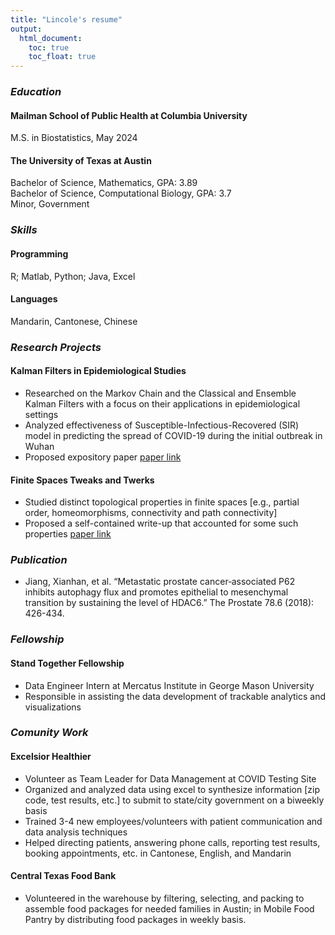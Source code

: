 ```yaml
---
title: "Lincole's resume"
output: 
  html_document:
    toc: true
    toc_float: true
---
```



### *Education*

#### Mailman School of Public Health at Columbia University
M.S. in Biostatistics, May 2024  

#### The University of Texas at Austin
Bachelor of Science, Mathematics, GPA: 3.89  
Bachelor of Science, Computational Biology,  GPA: 3.7   
Minor, Government


### *Skills*

#### Programming 
R; Matlab, Python; Java, Excel

#### Languages
Mandarin, Cantonese, Chinese


### *Research Projects*

#### Kalman Filters in Epidemiological Studies
* Researched on the Markov Chain and the Classical and Ensemble Kalman Filters with a focus on their applications in epidemiological settings  
* Analyzed effectiveness of Susceptible-Infectious-Recovered (SIR) model in predicting the spread of COVID-19 during the initial outbreak in Wuhan  
* Proposed expository paper [paper link](https://web.ma.utexas.edu/users/drp/files/Fall2020Projects/Lincole_DRP_Fall_2020%20-%20Lingke%20Jiang.pdf)  

#### Finite Spaces Tweaks and Twerks  
* Studied distinct topological properties in finite spaces [e.g., partial order, homeomorphisms, connectivity and path connectivity]  
* Proposed a self-contained write-up that accounted for some such properties [paper link](https://web.ma.utexas.edu/users/drp/files/Spring2020Projects/Lincole_DRP%20-%20Lingke%20Jiang.pdf)  


### *Publication*
* Jiang, Xianhan, et al. "Metastatic prostate cancer‐associated P62 inhibits autophagy flux and promotes epithelial to mesenchymal transition by sustaining the level of HDAC6." The Prostate 78.6 (2018): 426-434.  


### *Fellowship*
#### Stand Together Fellowship
* Data Engineer Intern at Mercatus Institute in George Mason University  
* Responsible in assisting the data development of trackable analytics and visualizations

### *Comunity Work*
#### Excelsior Healthier
* Volunteer as Team Leader for Data Management at COVID Testing Site  
* Organized and analyzed data using excel to synthesize information [zip code, test results, etc.] to submit to state/city government on a biweekly basis  
* Trained 3-4 new employees/volunteers with patient communication and data analysis techniques  
* Helped directing patients, answering phone calls, reporting test results, booking appointments, etc. in Cantonese, English, and Mandarin  

#### Central Texas Food Bank
* Volunteered in the warehouse by filtering, selecting, and packing to assemble food packages for needed families in Austin; in Mobile Food Pantry by distributing food packages in weekly basis.  
